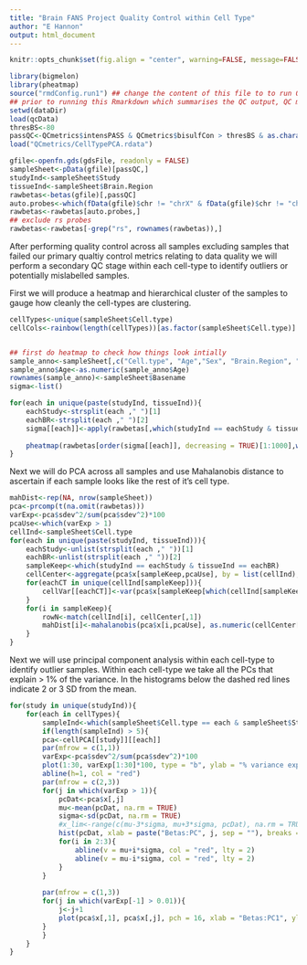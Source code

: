 ---
title: "Brain FANS Project Quality Control within Cell Type"
author: "E Hannon"
output: html_document
---
```{r global_options, include=FALSE}
knitr::opts_chunk$set(fig.align = "center", warning=FALSE, message=FALSE, cache = TRUE)
```
```{r setup, include=FALSE}
library(bigmelon)
library(pheatmap)
source("rmdConfig.run1") ## change the content of this file to to run QC on different set of data
## prior to running this Rmarkdown which summarises the QC output, QC metrics must have been generated
setwd(dataDir) 
load(qcData)
thresBS<-80
passQC<-QCmetrics$intensPASS & QCmetrics$bisulfCon > thresBS & as.character(QCmetrics$predSex) == as.character(QCmetrics$Sex)
load("QCmetrics/CellTypePCA.rdata")

gfile<-openfn.gds(gdsFile, readonly = FALSE)
sampleSheet<-pData(gfile)[passQC,]
studyInd<-sampleSheet$Study
tissueInd<-sampleSheet$Brain.Region
rawbetas<-betas(gfile)[,passQC]
auto.probes<-which(fData(gfile)$chr != "chrX" & fData(gfile)$chr != "chrY")
rawbetas<-rawbetas[auto.probes,]
## exclude rs probes
rawbetas<-rawbetas[-grep("rs", rownames(rawbetas)),]

```

After performing quality control across all samples excluding samples that failed our primary qualtiy control metrics relating to data quality we will perform a secondary QC stage within each cell-type to identify outliers or potentially mislabelled samples. 

First we will produce a heatmap and hierarchical cluster of the samples to gauge how cleanly the cell-types are clustering. 
 

```{r hclustBefore, fig.width = 15, fig.height = 8, echo = FALSE}

cellTypes<-unique(sampleSheet$Cell.type)
cellCols<-rainbow(length(cellTypes))[as.factor(sampleSheet$Cell.type)]


## first do heatmap to check how things look intially
sample_anno<-sampleSheet[,c("Cell.type", "Age","Sex", "Brain.Region", "Indidivual.ID")]
sample_anno$Age<-as.numeric(sample_anno$Age)
rownames(sample_anno)<-sampleSheet$Basename
sigma<-list()

for(each in unique(paste(studyInd, tissueInd)){
	eachStudy<-strsplit(each ," ")[1]
	eachBR<-strsplit(each ," ")[2]
	sigma[[each]]<-apply(rawbetas[,which(studyInd == eachStudy & tissueInd == eachBR)],1, sd)
	
	pheatmap(rawbetas[order(sigma[[each]], decreasing = TRUE)[1:1000],which(studyInd == each)], annotation_col = sample_anno[which(studyInd == each),],  show_colnames = FALSE, show_rownames = FALSE, cutree_cols = 4, main = paste(eachStudy, ":", eachBR))
}


```

Next we will do PCA across all samples and use Mahalanobis distance to ascertain if each sample looks like the rest of it's cell type.

```{r mahalanobisDist, }
mahDist<-rep(NA, nrow(sampleSheet))
pca<-prcomp(t(na.omit(rawbetas)))
varExp<-pca$sdev^2/sum(pca$sdev^2)*100
pcaUse<-which(varExp > 1)
cellInd<-sampleSheet$Cell.type
for(each in unique(paste(studyInd, tissueInd))){
	eachStudy<-unlist(strsplit(each ," "))[1]
	eachBR<-unlist(strsplit(each ," "))[2]
	sampleKeep<-which(studyInd == eachStudy & tissueInd == eachBR)
	cellCenter<-aggregate(pca$x[sampleKeep,pcaUse], by = list(cellInd), mean)
	for(eachCT in unique(cellInd[sampleKeep])){
		cellVar[[eachCT]]<-var(pca$x[sampleKeep[which(cellInd[sampleKeep] == eachCT)],pcaUse])
	}
	for(i in sampleKeep){
		rowN<-match(cellInd[i], cellCenter[,1])
		mahDist[i]<-mahalanobis(pca$x[i,pcaUse], as.numeric(cellCenter[rowN,-1]), cellVar[[cellInd[i]]])
	}
}

```

Next we will use principal component analysis within each cell-type to identify outlier samples. Within each cell-type we take all the PCs that explain > 1% of the variance. In the histograms below the dashed red lines indicate 2 or 3 SD from the mean.

```{r pcaPlots, fig.width = 15, fig.height = 8, echo = FALSE}

for(study in unique(studyInd)){
	for(each in cellTypes){
		sampleInd<-which(sampleSheet$Cell.type == each & sampleSheet$Study == study)
		if(length(sampleInd) > 5){
		pca<-cellPCA[[study]][[each]]
		par(mfrow = c(1,1))
		varExp<-pca$sdev^2/sum(pca$sdev^2)*100
		plot(1:30, varExp[1:30]*100, type = "b", ylab = "% variance explained", xlab = "Beta PC", lty = 1, main = paste(study, each, sep = " : "))
		abline(h=1, col = "red")
		par(mfrow = c(2,3))
		for(j in which(varExp > 1)){
			pcDat<-pca$x[,j]
			mu<-mean(pcDat, na.rm = TRUE)
			sigma<-sd(pcDat, na.rm = TRUE)
			#x_lim<-range(c(mu-3*sigma, mu+3*sigma, pcDat), na.rm = TRUE)
			hist(pcDat, xlab = paste("Betas:PC", j, sep = ""), breaks = 15, main = paste(signif(varExp[j],3), "% variance explained"), col = "gray", cex.axis = 1.5, cex.lab = 1.5, cex.main = 1.5)
			for(i in 2:3){
				abline(v = mu+i*sigma, col = "red", lty = 2)
				abline(v = mu-i*sigma, col = "red", lty = 2)
			}
		}	
		
		par(mfrow = c(1,3))
		for(j in which(varExp[-1] > 0.01)){
			j<-j+1
			plot(pca$x[,1], pca$x[,j], pch = 16, xlab = "Betas:PC1", ylab = paste("Betas:PC", j, sep = ""), main="")
		}
		}
	}
}

```
